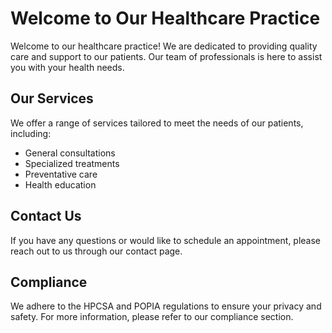 # Welcome to Our Healthcare Practice

Welcome to our healthcare practice! We are dedicated to providing quality care and support to our patients. Our team of professionals is here to assist you with your health needs.

## Our Services

We offer a range of services tailored to meet the needs of our patients, including:

- General consultations
- Specialized treatments
- Preventative care
- Health education

## Contact Us

If you have any questions or would like to schedule an appointment, please reach out to us through our contact page.

## Compliance

We adhere to the HPCSA and POPIA regulations to ensure your privacy and safety. For more information, please refer to our compliance section.